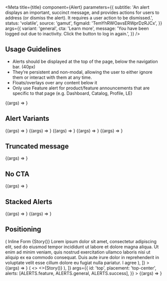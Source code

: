 

<Meta
  title={title}
  component={Alert}
  parameters={{
    subtitle:
      'An alert displays an important, succinct message, and provides actions for users to address (or dismiss the alert). It requires a user action to be dismissed.',
    status: 'volatile',
    source: 'gamut',
    figmaId: 'TemYhRWOavsERWprDzRJCx',
  }}
  args={{
    variant: 'general',
    cta: 'Learn more',
    message:
      'You have been logged out due to inactivity. Click the button to log in again.',
  }}
/>

## Usage Guidelines

- Alerts should be displayed at the top of the page, below the navigation bar. (40px)
- They’re persistent and non-modal, allowing the user to either ignore them or interact with them at any time.
- Floats/overlays over any content below it
- Only use Feature alert for product/feature announcements that are specific to that page (e.g. Dashboard, Catalog, Profile, LE)

<Canvas>
  <Story name="Alert">{(args) => <Alert {...args} />}</Story>
</Canvas>

<Props story="Alert" />

## Alert Variants

<Canvas isColumn>
  <Story name="general" args={ALERTS.general}>
    {(args) => <Alert {...args} />}
  </Story>
  <Story name="success" args={ALERTS.success}>
    {(args) => <Alert {...args} />}
  </Story>
  <Story name="error" args={ALERTS.error}>
    {(args) => <Alert {...args} />}
  </Story>
  <Story name="maintenance" args={ALERTS.maintenance}>
    {(args) => <Alert {...args} />}
  </Story>
  <Story name="feature" args={ALERTS.feature}>
    {(args) => <Alert {...args} />}
  </Story>
</Canvas>

## Truncated message

<Canvas>
  <Story
    name="Truncated"
    args={{
      message:
        'You can now do this new thing with this new feature we just added! Maintenance: Codecademy will be offline between 02:00 AM and 08:00 AM.  Couldn’t save your account changes because there is connection.',
    }}
  >
    {(args) => <Alert {...args} />}
  </Story>
</Canvas>

## No CTA

<Canvas>
  <Story name="No CTA" args={{ cta: undefined }}>
    {(args) => <Alert {...args} />}
  </Story>
</Canvas>

## Stacked Alerts

<Canvas isColumn>
  <Story
    name="Stacked"
    args={{
      id: 'stacked',
      alerts: [ALERTS.general, ALERTS.maintenance, ALERTS.feature],
    }}
  >
    {(args) => <Alerts {...args} />}
  </Story>
  <Story
    name="priority"
    args={{
      id: 'priority',
      alerts: [ALERTS.feature, ALERTS.general, ALERTS.success],
    }}
  >
    {(args) => <Alerts {...args} />}
  </Story>
</Canvas>

## Positioning

<Canvas>
  <Story
    name="inline"
    args={{
      placement: 'inline',
      alerts: [
        {
          ...ALERTS.error,
          message: 'You messed up something please try again',
        },
      ],
    }}
    decorators={[
      (Story) => (
        <Card variant="white" width="600px" minHeight="20rem" padding={32}>
          <Text fontFamily="accent" fontSize={36}>
            Inline Form
          </Text>
          {Story()}
          <Text as="p" fontSize={16} marginBottom={8}>
            Lorem ipsum dolor sit amet, consectetur adipiscing elit, sed do
            eiusmod tempor incididunt ut labore et dolore magna aliqua. Ut enim
            ad minim veniam, quis nostrud exercitation ullamco laboris nisi ut
            aliquip ex ea commodo consequat. Duis aute irure dolor in
            reprehenderit in voluptate velit esse cillum dolore eu fugiat nulla
            pariatur.
          </Text>
          <FillButton size="normal">I agree</FillButton>
        </Card>
      ),
    ]}
  >
    {(args) => <Alerts {...args} />}
  </Story>
</Canvas>

<Canvas>
  <Story
    name="top-center"
    parameters={{
      container: {
        position: 'relative',
        display: 'flex',
        justifyContent: 'center',
        minHeight: '300px',
        width: '100%',
        overflow: 'hidden',
        backgroundColor: 'beige',
      },
    }}
    decorators={[
      (Story) => (
        <>
          <Box height="3.75rem" width="100%">
            <GlobalHeader type="pro" />
          </Box>
          <>{Story()}</>
        </>
      ),
    ]}
    args={{
      id: 'top',
      placement: 'top-center',
      alerts: [ALERTS.feature, ALERTS.general, ALERTS.success],
    }}
  >
    {(args) => <Alerts {...args} />}
  </Story>
</Canvas>
